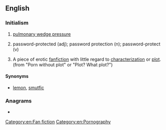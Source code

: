 ==English==

===Initialism===
{{rfc-header|Initialism}}
{{head|en|initialism}}

# {{lb|en|medicine}} [[w:pulmonary wedge pressure|pulmonary wedge pressure]]
# {{lb|en|computing}} password-protected (adj); password protection (n); password-protect (v)
# {{lb|en|fandom}} A piece of erotic [[fanfiction]] with little regard to [[characterization]] or [[plot]]. (from "Porn without plot" or "Plot? What plot?")

====Synonyms====
* {{sense|erotic fanfiction}} [[lemon]], [[smutfic]]

===Anagrams===
* {{anagrams|en|a=ppw|PPW}}

[[Category:en:Fan fiction]]
[[Category:en:Pornography]]